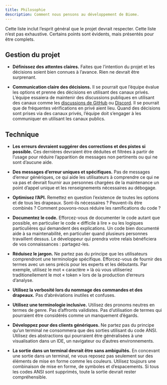 ```yaml
---
title: Philosophie
description: Comment nous pensons au développement de Biome.
---
```


Cette liste inclut l’esprit général que le projet devrait respecter.
Cette liste n’est pas exhaustive. Certains points sont évidents, mais présentés pour être complets.

## Gestion du projet

- **Définissez des attentes claires.** Faites que l’intention du projet et les décisions soient bien connues à l’avance.
  Rien ne devrait être surprenant.

- **Communication claire des décisions.** Il se pourrait que l’équipe évalue les options et prenne des décisions en utilisant des canaux privés.
  L’équipe essaiera de maintenir des discussions publiques en utilisant des canaux comme les [discussions de GitHub](https://github.com/biomejs/biome/discussions) ou [Discord](https://biomejs.dev/chat). Il se pourrait que de fréquentes vérifications en privé aient lieu.
  Quand des décisions sont prises via des canaux privés, l’équipe doit s’engager à les communiquer en utilisant les canaux publics.

## Technique

- **Les erreurs devraient suggérer des corrections et des pistes si possible.** Ces dernières devraient être déduites et filtrées à partir de l’usage pour réduire l’apparition de messages non pertinents ou qui ne sont d’aucune aide.

- **Des messages d’erreur uniques et spécifiques.** Pas de messages d’erreur génériques,
  ce qui aide les utilisateurs à comprendre ce qui ne va pas et devrait fournir aux personnes chargées de la maintenance un point d’appel unique et les renseignements nécessaires au débogage.

- **Optimisez l’API.** Remettez en question l’existence de toutes les options et de tous les drapeaux.
  Sont-ils nécessaires&nbsp;? Peuvent-ils être combinés&nbsp;? Comment pouvons-nous réduire les ramifications du code&nbsp;?

- **Documentez le code.** Efforcez-vous de documenter le code autant que possible, en particulier le code «&nbsp;difficile à lire&nbsp;» ou les logiques particulières qui demandent des explications.
  Un code bien documenté aide à sa maintenabilité, en particulier quand plusieurs personnes travaillent dessus. Le développeur qui prendra votre relais bénéficiera de vos connaissances&nbsp;: partagez-les.

- **Réduisez le jargon.** Ne partez pas du principe que les utilisateurs comprendront une terminologie spécifique.
  Efforcez-vous de fournir des termes avec un sens précis pour les experts et les débutants.
  Par exemple, utilisez le mot «&nbsp;caractère&nbsp;» là où vous utiliseriez traditionellement le mot «&nbsp;token&nbsp;» lors de la production d’erreurs d’analyse.

- **Utilisez la verbosité lors du nommage des commandes et des drapeaux.** Pas d’abréviations inutiles et confuses.

- **Utilisez une terminologie inclusive.** Utilisez des pronoms neutres en termes de genre. Pas d’affronts validistes.
  Pas d’utilisation de termes qui pourraient être considérés comme un manquement d’égards.

- **Développez pour des clients génériques.** Ne partez pas du principe qu’un terminal ne consommera que des sorties utilisant du code ANSI.
  Utilisez des abstractions qui pourraient être généralisées à une visualisation dans un IDE, un navigateur ou d’autres environnements.

- **La sortie dans un terminal devrait être sans ambiguïtés.** En concevant une sortie dans un terminal, ne vous reposez pas seulement sur des éléments de mise en forme comme les couleurs.
  Utilisez toujours une combinaison de mise en forme, de symboles et d’espacements.
  Si tous les codes ANSI sont supprimés, toute la sortie devrait rester compréhensible.
